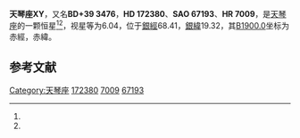 {{Starbox begin
| name = 天琴座XY
}}
{{Starbox observe
| epoch = [[J2000.0|J2000.0]]
| constell = [[天琴座|天琴座]]<ref name=SIMBAD>{{cite web
 | url=http://simbad.u-strasbg.fr/simbad/sim-id?Ident=HR+7009
 | title=Pulsating variable Star
 | publisher=Centre de Données astronomiques de Strasbourg
 | work=SIMBAD
 | accessdate=2012-07-13
 | archive-date=2016-03-17
 | archive-url=https://web.archive.org/web/20160317022330/http://simbad.u-strasbg.fr/simbad/sim-id?Ident=HR+7009
 | dead-url=no
 }}</ref><ref name=DATA>{{cite web
 | url=http://vizier.u-strasbg.fr/viz-bin/VizieR-5?-out.add=.&-source=5050&-corr=PK=HR&-out.max=9999&HR=7009
 | title=VizieR Detailed Page
 | accessdate=2012-07-13
 | archive-date=2016-03-04
 | archive-url=https://web.archive.org/web/20160304232157/http://vizier.u-strasbg.fr/viz-bin/VizieR-5?-out.add=.&-source=5050&-corr=PK=HR&-out.max=9999&HR=7009
 | dead-url=no
 }}</ref>
| 星官 = 
| ra = {{RA|18|38|6.5}}<ref name=SIMBAD /><ref name=DATA />
| dec = {{DEC|+39|40|5}}<ref name=SIMBAD /><ref name=DATA />
| appmag_v = 6.04<ref name=SIMBAD /><ref name=DATA />
}}
{{Starbox character
| class = M4.5-M5+II<ref name=SIMBAD /><ref name=DATA />
| b-v = 1.65<ref name=SIMBAD /><ref name=DATA />
| u-b = 1.42<ref name=SIMBAD /><ref name=DATA />
| r-i = 1.96<ref name=SIMBAD /><ref name=DATA />
| variable = 
}}
{{Starbox astrometry
| radial_v = 1.42
| prop_mo_ra = -19
| parallax = 
| p_error = 
}}
{{Starbox catalog
| names =BD+39 3476，[[SAO星表|SAO]] 67193，[[HD星表|HD]] 172380，[[HR星表|HR]] 7009}}
{{Starbox reference |Simbad=HR+7009}}
{{Starbox end}}

'''天琴座XY'''，又名'''BD+39 3476'''，'''HD 172380'''、'''SAO 67193'''、'''HR 7009'''，是[[天琴座|天琴座]]的一颗恒星<ref name=SIMBAD /><ref name=DATA />，视星等为6.04，位于[[銀道座標系|銀經]]68.41，[[銀道座標系|銀緯]]19.32，其[[B1900.0|B1900.0]]坐标为赤經{{RA|18|34|48.2}}，赤緯{{DEC|+39|19.32|47}}。

== 参考文献 ==
{{reflist}}

{{star-stub}}

{{天琴座恒星}}
[[Category:天琴座|Category:天琴座]]
[[Category:HD和HDE天體|172380]]
[[Category:HR天體|7009]]
[[Category:SAO天體|67193]]